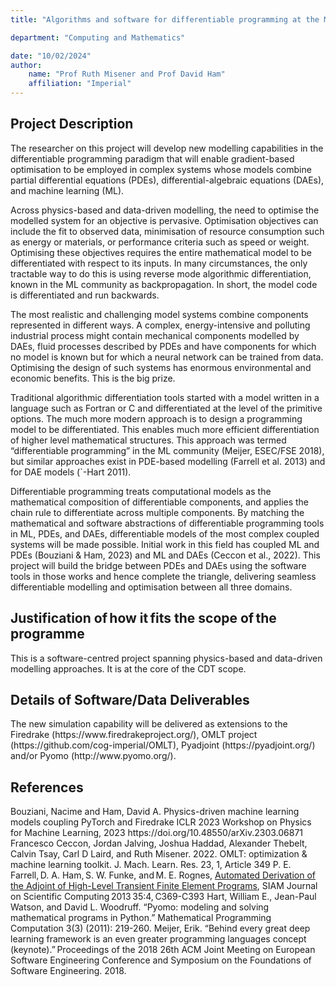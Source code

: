 ```yaml
---
title: "Algorithms and software for differentiable programming at the ML/PDE/DAE interface"

department: "Computing and Mathematics"

date: "10/02/2024"
author: 
    name: "Prof Ruth Misener and Prof David Ham"
    affiliation: "Imperial"
---
```

## Project Description

 The researcher on this project will develop new modelling capabilities in the differentiable programming paradigm that will enable gradient-based optimisation to be employed in complex systems whose models combine partial differential equations (PDEs), differential-algebraic equations (DAEs), and machine learning (ML).  
 
Across physics-based and data-driven modelling, the need to optimise the modelled system for an objective is pervasive. Optimisation objectives can include the fit to observed data, minimisation of resource consumption such as energy or materials, or performance criteria such as speed or weight. Optimising these objectives requires the entire mathematical model to be differentiated with respect to its inputs. In many circumstances, the only tractable way to do this is using reverse mode algorithmic differentiation, known in the ML community as backpropagation. In short, the model code is differentiated and run backwards. 
 
The most realistic and challenging model systems combine components represented in different ways. A complex, energy-intensive and polluting industrial process might contain mechanical components modelled by DAEs, fluid processes described by PDEs and have components for which no model is known but for which a neural network can be trained from data. Optimising the design of such systems has enormous environmental and economic benefits. This is the big prize. 
 
Traditional algorithmic differentiation tools started with a model written in a language such as Fortran or C and differentiated at the level of the primitive options. The much more modern approach is to design a programming model to be differentiated. This enables much more efficient differentiation of higher level mathematical structures. This approach was termed “differentiable programming” in the ML community (Meijer, ESEC/FSE 2018), but similar approaches exist in PDE-based modelling (Farrell et al. 2013) and for DAE models (`-Hart 2011).  
 
Differentiable programming treats computational models as the mathematical composition of differentiable components, and applies the chain rule to differentiate across multiple components. By matching the mathematical and software abstractions of differentiable programming tools in ML, PDEs, and DAEs, differentiable models of the most complex coupled systems will be made possible. Initial work in this field has coupled ML and PDEs (Bouziani & Ham, 2023) and ML and DAEs (Ceccon et al., 2022). This project will build the bridge between PDEs and DAEs using the software tools in those works and hence complete the triangle, delivering seamless differentiable modelling and optimisation between all three domains. 
 
## Justification of how it fits the scope of the programme 
 
This is a software-centred project spanning physics-based and data-driven modelling approaches. It is at the core of the CDT scope. 
 
## Details of Software/Data Deliverables 
 
The new simulation capability will be delivered as extensions to the Firedrake (https://www.firedrakeproject.org/), OMLT project (https://github.com/cog-imperial/OMLT), Pyadjoint (https://pyadjoint.org/) and/or Pyomo (http://www.pyomo.org/). 
 
## References 
 
Bouziani, Nacime and Ham, David A. Physics-driven machine learning models coupling PyTorch and Firedrake ICLR 2023 Workshop on Physics for Machine Learning, 2023 https://doi.org/10.48550/arXiv.2303.06871 
Francesco Ceccon, Jordan Jalving, Joshua Haddad, Alexander Thebelt, Calvin Tsay, Carl D Laird, and Ruth Misener. 2022. OMLT: optimization & machine learning toolkit. J. Mach. Learn. Res. 23, 1, Article 349 
P. E. Farrell, D. A. Ham, S. W. Funke, and M. E. Rognes, [Automated Derivation of the Adjoint of High-Level Transient Finite Element Programs](https://epubs.siam.org/doi/abs/10.1137/120873558), SIAM Journal on Scientific Computing 2013 35:4, C369-C393 
Hart, William E., Jean-Paul Watson, and David L. Woodruff. "Pyomo: modeling and solving mathematical programs in Python." Mathematical Programming Computation 3(3) (2011): 219-260. 
Meijer, Erik. "Behind every great deep learning framework is an even greater programming languages concept (keynote)." Proceedings of the 2018 26th ACM Joint Meeting on European Software Engineering Conference and Symposium on the Foundations of Software Engineering. 2018.